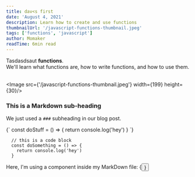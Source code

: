 ```yaml
---
title: dav<s first
date: 'August 4, 2021'
description: Learn how to create and use functions
thumbnailUrl: '/javascript-functions-thumbnail.jpeg'
tags: ['functions', 'javascript']
author: Momaker
readTime: 6min read
---
```


<div>
  Tasdasdsaut <strong>functions</strong>. <br/>
  We'll learn what functions are, how to write functions, and how to use them.
</div>

<br/>

<Image src={'/javascript-functions-thumbnail.jpeg'} width={199} height={30}/>

### This is a Markdown sub-heading
We just used a `###` subheading in our blog post.

<SyntaxHighlighter language="javascript">
  {`
    const doStuff = () => {
      return console.log('hey')
    }
  `}
</SyntaxHighlighter>

```
  // this is a code block
  const doSomething = () => {
    return console.log('hey')
  }
```

<div>Here, I'm using a component inside my MarkDown file: {<Button text={"Click me"}/>}</div>
